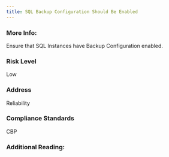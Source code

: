 ```yaml
---
title: SQL Backup Configuration Should Be Enabled
---
```


### More Info:

Ensure that SQL Instances have Backup Configuration enabled.

### Risk Level

Low

### Address

Reliability

### Compliance Standards

CBP

### Additional Reading:
